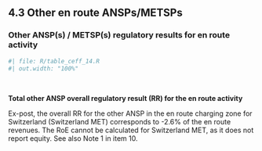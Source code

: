## 4.3 Other en route ANSPs/METSPs {.unnumbered}
### Other ANSP(s) / METSP(s) regulatory results for en route activity

```{r}
#| file: R/table_ceff_14.R
#| out.width: "100%"
```
<br>

<p style = "margin-bottom: 0px;">**Total other ANSP overall regulatory result (RR) for the en route activity**</p>
Ex-post, the overall RR for the other ANSP in the en route charging zone for Switzerland (Switzerland MET) corresponds to -2.6% of the en route revenues. The RoE cannot be calculated for Switzerland MET, as it does not report equity. See also Note 1 in item 10.